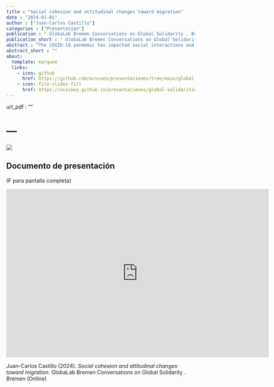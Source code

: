 ```yaml
---
title : "Social cohesion and attitudinal changes toward migration"
date : "2024-01-01"
author : ["Juan-Carlos Castillo"]
categories : ["Presentation"]
publication : " GlobaLab Bremen Conversations on Global Solidarity . Bremen  (Online)"
publication_short : " GlobaLab Bremen Conversations on Global Solidarity . Bremen  (Online)"
abstract : "The COVID-19 pandemic has impacted social interactions and coexistence around the globe in dimensions that go far beyond health issues. In the case of the Global South, the pandemic has developed along with growing South-South migratory movements, becoming another key factor that might reinforce social conflict in increasingly multicultural areas as migrants have historically served as “scapegoats” for unexpected crises as a way to control and manage diversity. Chile is one of the main destination countries for migrants from the Latin American and Caribbean region, and COVID-19 outbreaks in migrant housing have intensified discrimination. In such a context, there is a need for understanding how the pandemic has potentially changed the way non-migrants perceive and interact with migrant neighbors. Drawing on the national social cohesion panel survey study ELSOC (2016–2021, N = 2,927) the aim is to analyze the changes in non-migrants' attitudes toward migrants—related to dimensions of social cohesion—over the last years and their relation with individual status and territorial factors. We argue that social cohesion in increasingly multicultural societies is partially threatened in times of crisis. The results indicate that after the pandemic, convivial attitudes toward Latin American migrants decreased. Chileans started perceiving them more negatively, particularly those respondents with lower educational levels and who live in increasingly multicultural neighborhoods with higher rates of migrant residents."
abstract_short : ""
about:
  template: marquee
  links:
    - icon: github
      href: https://github.com/ocscoes/presentaciones/tree/main/global-solidarities-Jan2024
    - icon: file-slides-fill
      href: https://ocscoes.github.io/presentaciones/global-solidarities-Jan2024/bremen_global_sol2024.html
---
```

url_pdf : "" 

# ---
![](https://www.hilfswerft.de/wp-content/uploads/2016/03/universitat-bremen_f.png)

## Documento de presentación

(F para pantalla completa)

<iframe width="700"  height="450" src="https://ocscoes.github.io/presentaciones/global-solidarities-Jan2024/bremen_global_sol2024.html" title="Xaringan presentation" frameborder="0" allow="accelerometer; autoplay; clipboard-write; encrypted-media; gyroscope; picture-in-picture" allowfullscreen></iframe>


::: {.callout-note title="How to cite this work"}

Juan-Carlos Castillo (2024). *Social cohesion and attitudinal changes toward migration*.  GlobaLab Bremen Conversations on Global Solidarity . Bremen  (Online)

:::

